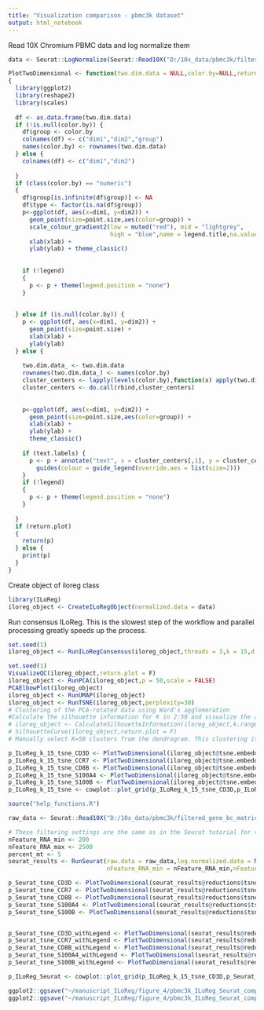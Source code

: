 ---
title: "Visualization comparison - pbmc3k dataset"
output: html_notebook
---


Read 10X Chromium PBMC data and log normalize them 
```{r}
data <- Seurat::LogNormalize(Seurat::Read10X("D:/10x_data/pbmc3k/filtered_gene_bc_matrices_GRCh38.p12/GRCh38/"))
```


```{r}
PlotTwoDimensional <- function(two.dim.data = NULL,color.by=NULL,return.plot=FALSE,legend.title="group",xlab="dim1",ylab="dim2",point.size=0.75,text.labels=TRUE,legend=TRUE)
{
  library(ggplot2)
  library(reshape2)
  library(scales)
  
  df <- as.data.frame(two.dim.data)
  if (!is.null(color.by)) {
    df$group <- color.by
    colnames(df) <- c("dim1","dim2","group")
    names(color.by) <- rownames(two.dim.data)
  } else {
    colnames(df) <- c("dim1","dim2")
    
  }
  if (class(color.by) == "numeric")
  {
    df$group[is.infinite(df$group)] <- NA
    df$type <- factor(is.na(df$group))
    p<-ggplot(df, aes(x=dim1, y=dim2)) +
      geom_point(size=point.size,aes(color=group)) +
      scale_colour_gradient2(low = muted("red"), mid = "lightgrey",
                             high = "blue",name = legend.title,na.value = "gray20") +
      xlab(xlab) +
      ylab(ylab) + theme_classic()
    
    
    if (!legend)
    {
      p <- p + theme(legend.position = "none")
    }
    
    
  } else if (is.null(color.by)) {
    p <- ggplot(df, aes(x=dim1, y=dim2)) + 
      geom_point(size=point.size) + 
      xlab(xlab) +
      ylab(ylab)
  } else {
    
    two.dim.data_ <- two.dim.data
    rownames(two.dim.data_) <- names(color.by)
    cluster_centers <- lapply(levels(color.by),function(x) apply(two.dim.data_[names(color.by)[color.by==x],,drop=FALSE],2,median))
    cluster_centers <- do.call(rbind,cluster_centers)
    
    
    p<-ggplot(df, aes(x=dim1, y=dim2)) +
      geom_point(size=point.size,aes(color=group)) +
      xlab(xlab) +
      ylab(ylab) +
      theme_classic()
    
    if (text.labels) {
      p <- p + annotate("text", x = cluster_centers[,1], y = cluster_centers[,2], label = levels(color.by)) +
        guides(colour = guide_legend(override.aes = list(size=2)))
    }
    if (!legend)
    {
      p <- p + theme(legend.position = "none")
    }
    
  }
  if (return.plot)
  {
    return(p)
  } else {
    print(p)
  }
}

```





Create object of iloreg class
```{r}
library(ILoReg)
iloreg_object <- CreateILoRegObject(normalized.data = data)
```

Run consensus ILoReg. This is the slowest step of the workflow and parallel processing greatly speeds up the process. 
```{r}
set.seed(1)
iloreg_object <- RunILoRegConsensus(iloreg_object,threads = 3,k = 15,d = 0.3,r = 5,C = 0.3,L = 200)
```


```{r}
set.seed(1)
VisualizeQC(iloreg_object,return.plot = F)
iloreg_object <- RunPCA(iloreg_object,p = 50,scale = FALSE)
PCAElbowPlot(iloreg_object)
iloreg_object <- RunUMAP(iloreg_object)
iloreg_object <- RunTSNE(iloreg_object,perplexity=30)
# Clustering of the PCA-rotated data using Ward's agglomeration
#Calculate the silhouette information for K in 2:50 and visualize the average silhouette values. Moreover, the clustering acquired using K with the highest average silhouette is saved to *clustering.optimal* slot.
# iloreg_object <- CalculateSilhouetteInformation(iloreg_object,k.range = 2:50) # Optional
# SilhouetteCurve(iloreg_object,return.plot = F)
# Manually select K=50 clusters from the dendrogram. This clustering is saved to *clustering.manual* slot and is overwritten every time this function is called.

p_ILoReg_k_15_tsne_CD3D <- PlotTwoDimensional(iloreg_object@tsne.embeddings,iloreg_object@normalized.data["CD3D",],return.plot = T,legend.title = "CD3D",point.size = 0.3,xlab = "tSNE_1",ylab = "tSNE_2",legend = FALSE)
p_ILoReg_k_15_tsne_CCR7 <- PlotTwoDimensional(iloreg_object@tsne.embeddings,iloreg_object@normalized.data["CCR7",],return.plot = T,legend.title = "CCR7",point.size = 0.3,xlab = "tSNE_1",ylab = "tSNE_2",legend = FALSE)
p_ILoReg_k_15_tsne_CD8B <- PlotTwoDimensional(iloreg_object@tsne.embeddings,iloreg_object@normalized.data["CD8B",],return.plot = T,legend.title = "CD8B",point.size = 0.3,xlab = "tSNE_1",ylab = "tSNE_2",legend = FALSE)
p_ILoReg_k_15_tsne_S100A4 <- PlotTwoDimensional(iloreg_object@tsne.embeddings,iloreg_object@normalized.data["S100A4",],return.plot = T,legend.title = "S100A4",point.size = 0.3,xlab = "tSNE_1",ylab = "tSNE_2",legend = FALSE)
p_ILoReg_k_15_tsne_S100B <- PlotTwoDimensional(iloreg_object@tsne.embeddings,iloreg_object@normalized.data["S100B",],return.plot = T,legend.title = "S100B",point.size = 0.3,xlab = "tSNE_1",ylab = "tSNE_2",legend = FALSE)
p_ILoReg_k_15_tsne <- cowplot::plot_grid(p_ILoReg_k_15_tsne_CD3D,p_ILoReg_k_15_tsne_CCR7,p_ILoReg_k_15_tsne_CD8B,p_ILoReg_k_15_tsne_S100A4,p_ILoReg_k_15_tsne_S100B,ncol = 1)

```

```{r}
source("help_functions.R")

raw_data <- Seurat::Read10X("D:/10x_data/pbmc3k/filtered_gene_bc_matrices_GRCh38.p12/GRCh38/")

# These filtering settings are the same as in the Seurat tutorial for this dataset
nFeature_RNA_min <- 200
nFeature_RNA_max <- 2500
percent_mt <- 5
seurat_results <- RunSeurat(raw.data = raw_data,log.normalized.data = NULL,min.cells = 3,min.features = 200,
                            nFeature_RNA_min = nFeature_RNA_min,nFeature_RNA_max = nFeature_RNA_max,percent_mt = percent_mt,nfeatures = 2000,dims = 1:10,resolution = 0.8,return.seurat.obj = TRUE)


```



```{r}

p_Seurat_tsne_CD3D <- PlotTwoDimensional(seurat_results@reductions$tsne@cell.embeddings,seurat_results@assays$RNA@data["CD3D",],return.plot = T,legend.title = "CD3D",xlab = "tSNE_1",ylab="tSNE_2",point.size = 0.3,legend = FALSE)
p_Seurat_tsne_CCR7 <- PlotTwoDimensional(seurat_results@reductions$tsne@cell.embeddings,seurat_results@assays$RNA@data["CCR7",],return.plot = T,legend.title = "CCR7",xlab = "tSNE_1",ylab="tSNE_2",point.size = 0.3,legend = FALSE)
p_Seurat_tsne_CD8B <- PlotTwoDimensional(seurat_results@reductions$tsne@cell.embeddings,seurat_results@assays$RNA@data["CD8B",],return.plot = T,legend.title = "CD8B",xlab = "tSNE_1",ylab="tSNE_2",point.size = 0.3,legend = FALSE)
p_Seurat_tsne_S100A4 <- PlotTwoDimensional(seurat_results@reductions$tsne@cell.embeddings,seurat_results@assays$RNA@data["S100A4",],return.plot = T,legend.title = "S100A4",xlab = "tSNE_1",ylab="tSNE_2",point.size = 0.3,legend = FALSE)
p_Seurat_tsne_S100B <- PlotTwoDimensional(seurat_results@reductions$tsne@cell.embeddings,seurat_results@assays$RNA@data["S100B",],return.plot = T,legend.title = "S100B",xlab = "tSNE_1",ylab="tSNE_2",point.size = 0.3,legend = FALSE)


p_Seurat_tsne_CD3D_withLegend <- PlotTwoDimensional(seurat_results@reductions$tsne@cell.embeddings,seurat_results@assays$RNA@data["CD3D",],return.plot = T,legend.title = "CD3D",xlab = "tSNE_1",ylab="tSNE_2",point.size = 0.3,legend = TRUE)
p_Seurat_tsne_CCR7_withLegend <- PlotTwoDimensional(seurat_results@reductions$tsne@cell.embeddings,seurat_results@assays$RNA@data["CCR7",],return.plot = T,legend.title = "CCR7",xlab = "tSNE_1",ylab="tSNE_2",point.size = 0.3,legend = TRUE)
p_Seurat_tsne_CD8B_withLegend <- PlotTwoDimensional(seurat_results@reductions$tsne@cell.embeddings,seurat_results@assays$RNA@data["CD8B",],return.plot = T,legend.title = "CD8B",xlab = "tSNE_1",ylab="tSNE_2",point.size = 0.3,legend = TRUE)
p_Seurat_tsne_S100A4_withLegend <- PlotTwoDimensional(seurat_results@reductions$tsne@cell.embeddings,seurat_results@assays$RNA@data["S100A4",],return.plot = T,legend.title = "S100A4",xlab = "tSNE_1",ylab="tSNE_2",point.size = 0.3,legend = TRUE)
p_Seurat_tsne_S100B_withLegend <- PlotTwoDimensional(seurat_results@reductions$tsne@cell.embeddings,seurat_results@assays$RNA@data["S100B",],return.plot = T,legend.title = "S100B",xlab = "tSNE_1",ylab="tSNE_2",point.size = 0.3,legend = TRUE)


```



```{r}
p_ILoReg_Seurat <- cowplot::plot_grid(p_ILoReg_k_15_tsne_CD3D,p_Seurat_tsne_CD3D,p_Seurat_tsne_CD3D_withLegend, p_ILoReg_k_15_tsne_CD8B,p_Seurat_tsne_CD8B,p_Seurat_tsne_CD8B_withLegend,p_ILoReg_k_15_tsne_CCR7,p_Seurat_tsne_CCR7,p_Seurat_tsne_CCR7_withLegend,p_ILoReg_k_15_tsne_S100B,p_Seurat_tsne_S100B,p_Seurat_tsne_S100B_withLegend,ncol=3)

ggplot2::ggsave("~/manuscript_ILoReg/figure_4/pbmc3k_ILoReg_Seurat_comparison.png",plot = p_ILoReg_Seurat,width = 7,height = 7,units = "in",dpi = 300)
ggplot2::ggsave("~/manuscript_ILoReg/figure_4/pbmc3k_ILoReg_Seurat_comparison.pdf",plot = p_ILoReg_Seurat,width = 7,height = 7,units = "in")

```




